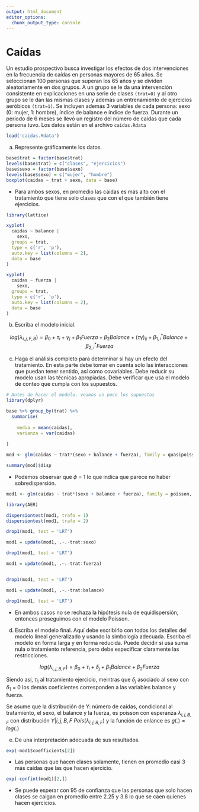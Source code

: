 ```yaml
---
output: html_document
editor_options: 
  chunk_output_type: console
---
```


# Caídas

Un estudio prospectivo busca investigar los efectos de dos intervenciones en la frecuencia de caídas en personas mayores de 65 años.  Se seleccionan 100 personas que superan los 65 años y se dividen aleatoriamente en dos grupos. A un grupo se le da una intervención consistente en explicaciones en una serie de clases `(trat=0)` y al otro grupo se le dan las mismas clases y además un entrenamiento de ejercicios aeróbicos `(trat=1)`.   Se incluyen además 3 variables de cada persona: sexo (0: mujer, 1: hombre), índice de balance  e índice de fuerza.  Durante un período de 6 meses se llevó un registro del número de caídas que cada persona tuvo.
Los datos están en el archivo `caidas.Rdata`

```r
load('caidas.Rdata')
```

a.	Represente gráficamente los datos.

```r
base$trat = factor(base$trat)
levels(base$trat) = c("clases", "ejercicios")
base$sexo = factor(base$sexo)
levels(base$sexo) = c("mujer", "hombre")
boxplot(caidas ~ trat + sexo, data = base)
```

+ Para ambos sexos, en promedio las caidas es más alto con el tratamiento que tiene solo clases que con el que también tiene ejercicios. 

```r
library(lattice)

xyplot(
  caidas ~ balance |
    sexo,
  groups = trat,
  type = c('r', 'p'),
  auto.key = list(columns = 2),
  data = base
)

xyplot(
  caidas ~ fuerza |
    sexo,
  groups = trat,
  type = c('r', 'p'),
  auto.key = list(columns = 2),
  data = base
)
```


b.	Escriba el modelo inicial.

$$log(\lambda_{i,j,F,B})=\beta_0+\tau_i+\gamma_j+\beta_1Fuerza+\beta_2Balance+(\tau \gamma)_{ij}+\beta_{1,i}^*Balance+\beta_{2,i}^*Fuerza$$

c.	Haga el análisis completo para determinar si hay un efecto del tratamiento.  En esta parte debe tomar en cuenta solo las interacciones que puedan tener sentido, así como covariables. Debe reducir su modelo usan las técnicas apropiadas.  Debe verificar que usa el modelo de conteo que cumpla con los supuestos.

```r
# Antes de hacer el modelo, veamos un poco los supuestos
library(dplyr)

base %>% group_by(trat) %>% 
  summarise(
    
    media = mean(caidas),
    varianza = var(caidas)
  
)

mod <- glm(caidas ~ trat*(sexo + balance + fuerza), family = quasipoisson, data = base)

summary(mod)$disp
```

+ Podemos observar que $\phi$ = 1 lo que indica que parece no haber sobredispersión. 


```r
mod1 <- glm(caidas ~ trat*(sexo + balance + fuerza), family = poisson, data = base)

library(AER)

dispersiontest(mod1, trafo = 1)
dispersiontest(mod1, trafo = 2)

```

```r
drop1(mod1, test = 'LRT')

mod1 = update(mod1, .~.-trat:sexo)

drop1(mod1, test = 'LRT')

mod1 = update(mod1, .~.-trat:fuerza)


drop1(mod1, test = 'LRT')

mod1 = update(mod1, .~.-trat:balance)

drop1(mod1, test = 'LRT')
```


+ En ambos casos no se rechaza la hipótesis nula de equidispersión, entonces proseguimos con el modelo Poisson.

d.	Escriba el modelo final.  Aquí debe escribirlo con todos los detalles del modelo lineal generalizado y usando la simbología adecuada. Escriba el modelo en forma larga y en forma reducida.  Puede decidir si usa suma nula o tratamiento referencia, pero debe especificar claramente las restricciones.

$$log(\lambda_{i,j,B,F})=\beta_0+\tau_i+\delta_j+\beta_1Balance+\beta_2Fuerza$$

Siendo así, $\tau_1$ al tratamiento ejercicio, meintras que $\delta_j$ asociado al sexo con $\delta_1$ = 0 los demás coeficientes corresponden a las variables balance y fuerza. 

Se asume que la distribución de Y: número de caídas, condicional al tratamiento, el sexo, el balance y la fuerza, es poisson con esperanza $\lambda_{i,j,B,F}$ con distribución $Y|i,j,B,F ~ Pois(\lambda_{i,j,B,F})$ y la función de enlance es $g(.) = log(.)$

e.	De una interpretación adecuada de sus resultados.

```r
exp(-mod1$coefficients[2])
```

+ Las personas que hacen clases solamente, tienen en promedio casi 3 más caídas que las que hacen ejercicio. 

```r
exp(-confint(mod1)[2,])
```

+ Se puede esperar con 95 de confianza que las personas que solo hacen clases se caigan en promedio entre 2.25 y 3.8 lo que se caen quienes hacen ejercicios. 



